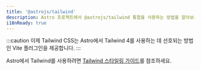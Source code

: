 ```yaml
---
title: '@astrojs/tailwind'
description: Astro 프로젝트에서 @astrojs/tailwind 통합을 사용하는 방법을 알아보세요.
i18nReady: true
---
```


:::caution
이제 Tailwind CSS는 Astro에서 Tailwind 4를 사용하는 데 선호되는 방법인 Vite 플러그인을 제공합니다.
:::

Astro에서 Tailwind를 사용하려면 [Tailwind 스타일링 가이드](/ko/guides/styling/#tailwind)를 참조하세요.
